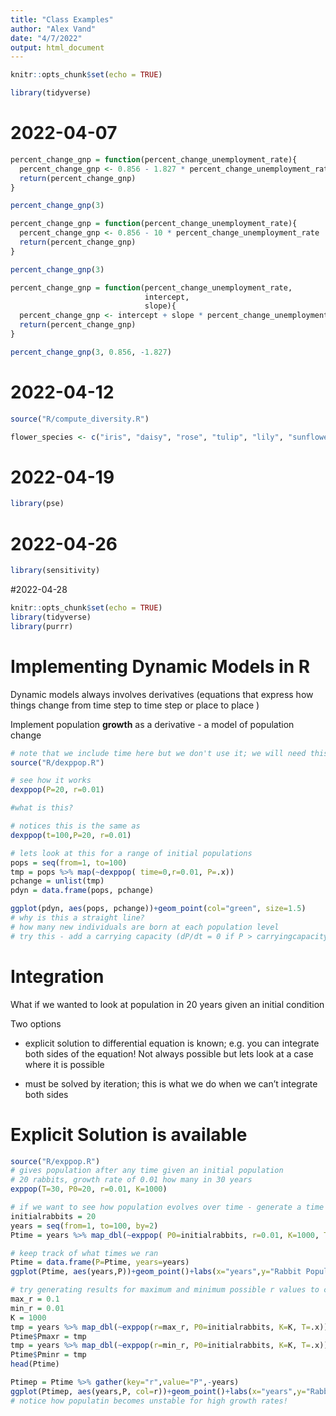 ```yaml
---
title: "Class Examples"
author: "Alex Vand"
date: "4/7/2022"
output: html_document
---
```


```r
knitr::opts_chunk$set(echo = TRUE)
```

```r
library(tidyverse)
```

# 2022-04-07

```r
percent_change_gnp = function(percent_change_unemployment_rate){
  percent_change_gnp <- 0.856 - 1.827 * percent_change_unemployment_rate
  return(percent_change_gnp)
}
```



```r
percent_change_gnp(3)
```



```r
percent_change_gnp = function(percent_change_unemployment_rate){
  percent_change_gnp <- 0.856 - 10 * percent_change_unemployment_rate
  return(percent_change_gnp)
}
```


```r
percent_change_gnp(3)
```




```r
percent_change_gnp = function(percent_change_unemployment_rate,
                              intercept,
                              slope){
  percent_change_gnp <- intercept + slope * percent_change_unemployment_rate
  return(percent_change_gnp)
}
```



```r
percent_change_gnp(3, 0.856, -1.827)
```




# 2022-04-12

```r
source("R/compute_diversity.R")
```


```r
flower_species <- c("iris", "daisy", "rose", "tulip", "lily", "sunflower")
```


# 2022-04-19

```r
library(pse)
```


# 2022-04-26

```r
library(sensitivity)
```




#2022-04-28

```r
knitr::opts_chunk$set(echo = TRUE)
library(tidyverse)
library(purrr)
```

# Implementing Dynamic Models in R

Dynamic models always involves derivatives (equations that express how things change from time step to time step or place to place )


Implement population **growth** as a derivative - a model of population change

```r
# note that we include time here but we don't use it; we will need this later
source("R/dexppop.R")

# see how it works
dexppop(P=20, r=0.01)

#what is this?

# notices this is the same as
dexppop(t=100,P=20, r=0.01)

# lets look at this for a range of initial populations
pops = seq(from=1, to=100)
tmp = pops %>% map(~dexppop( time=0,r=0.01, P=.x))
pchange = unlist(tmp)
pdyn = data.frame(pops, pchange)

ggplot(pdyn, aes(pops, pchange))+geom_point(col="green", size=1.5)
# why is this a straight line?
# how many new individuals are born at each population level
# try this - add a carrying capacity (dP/dt = 0 if P > carryingcapacity)
```

# Integration

What if we wanted to look at population in 20 years given an initial condition

Two options

* explicit solution to differential equation is known; e.g. you can integrate both sides of the equation! Not always possible but lets look at a case where it is possible

* must be solved by iteration; this is what we do when we can't integrate both sides 

# Explicit Solution is available


```r
source("R/exppop.R")
# gives population after any time given an initial population
# 20 rabbits, growth rate of 0.01 how many in 30 years
exppop(T=30, P0=20, r=0.01, K=1000)

# if we want to see how population evolves over time - generate a time series by running our model for each point in time
initialrabbits = 20
years = seq(from=1, to=100, by=2)
Ptime = years %>% map_dbl(~exppop( P0=initialrabbits, r=0.01, K=1000, T=.x))

# keep track of what times we ran
Ptime = data.frame(P=Ptime, years=years)
ggplot(Ptime, aes(years,P))+geom_point()+labs(x="years",y="Rabbit Population")

# try generating results for maximum and minimum possible r values to compare (guess at what you think)
max_r = 0.1
min_r = 0.01
K = 1000
tmp = years %>% map_dbl(~exppop(r=max_r, P0=initialrabbits, K=K, T=.x))
Ptime$Pmaxr = tmp
tmp = years %>% map_dbl(~exppop(r=min_r, P0=initialrabbits, K=K, T=.x))
Ptime$Pminr = tmp
head(Ptime)

Ptimep = Ptime %>% gather(key="r",value="P",-years)
ggplot(Ptimep, aes(years,P, col=r))+geom_point()+labs(x="years",y="Rabbit Population")
# notice how populatin becomes unstable for high growth rates! 
```



